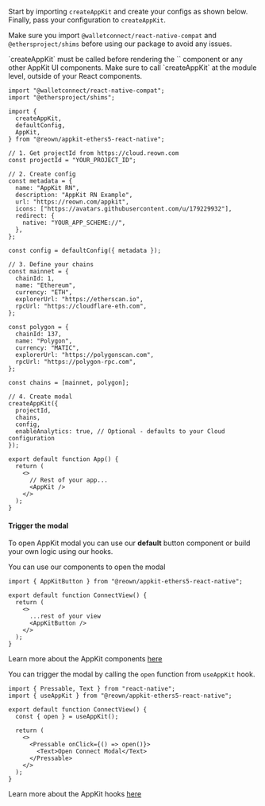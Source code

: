 Start by importing `createAppKit` and create your configs as shown below.
Finally, pass your configuration to `createAppKit`.

<Note>

Make sure you import `@walletconnect/react-native-compat` and `@ethersproject/shims` before using our package to avoid any issues.

</Note>

<Warning>
`createAppKit` must be called before rendering the `<AppKit />` component or any other AppKit UI components. Make sure to call `createAppKit` at the module level, outside of your React components.
</Warning>

```tsx
import "@walletconnect/react-native-compat";
import "@ethersproject/shims";

import {
  createAppKit,
  defaultConfig,
  AppKit,
} from "@reown/appkit-ethers5-react-native";

// 1. Get projectId from https://cloud.reown.com
const projectId = "YOUR_PROJECT_ID";

// 2. Create config
const metadata = {
  name: "AppKit RN",
  description: "AppKit RN Example",
  url: "https://reown.com/appkit",
  icons: ["https://avatars.githubusercontent.com/u/179229932"],
  redirect: {
    native: "YOUR_APP_SCHEME://",
  },
};

const config = defaultConfig({ metadata });

// 3. Define your chains
const mainnet = {
  chainId: 1,
  name: "Ethereum",
  currency: "ETH",
  explorerUrl: "https://etherscan.io",
  rpcUrl: "https://cloudflare-eth.com",
};

const polygon = {
  chainId: 137,
  name: "Polygon",
  currency: "MATIC",
  explorerUrl: "https://polygonscan.com",
  rpcUrl: "https://polygon-rpc.com",
};

const chains = [mainnet, polygon];

// 4. Create modal
createAppKit({
  projectId,
  chains,
  config,
  enableAnalytics: true, // Optional - defaults to your Cloud configuration
});

export default function App() {
  return (
    <>
      // Rest of your app...
      <AppKit />
    </>
  );
}
```

#### Trigger the modal

To open AppKit modal you can use our **default** button component or build your own logic using our hooks.

<Tabs>
<Tab title="Components">
You can use our components to open the modal

```tsx
import { AppKitButton } from "@reown/appkit-ethers5-react-native";

export default function ConnectView() {
  return (
    <>
      ...rest of your view
      <AppKitButton />
    </>
  );
}
```

Learn more about the AppKit components [here](../../core/components)

</Tab>
<Tab title="Hooks">

You can trigger the modal by calling the `open` function from `useAppKit` hook.

```tsx
import { Pressable, Text } from "react-native";
import { useAppKit } from "@reown/appkit-ethers5-react-native";

export default function ConnectView() {
  const { open } = useAppKit();

  return (
    <>
      <Pressable onClick={() => open()}>
        <Text>Open Connect Modal</Text>
      </Pressable>
    </>
  );
}
```

Learn more about the AppKit hooks [here](../../core/hooks)

</Tab>
</Tabs>
